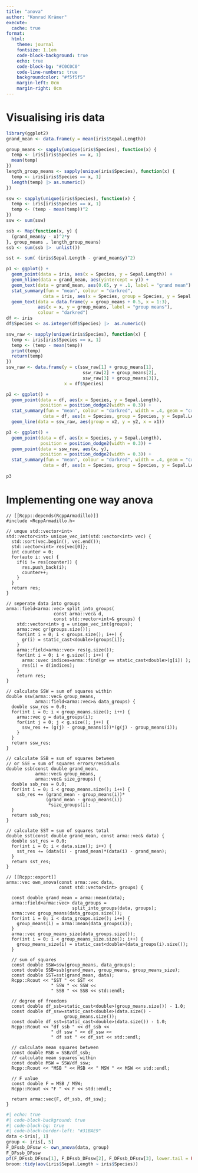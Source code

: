 ```yaml
---
title: "anova"
author: "Konrad Krämer"
execute:
  cache: true
format:
  html:
    theme: journal
    fontsize: 1.1em
    code-block-background: true
    echo: true
    code-block-bg: "#C0C0C0"
    code-line-numbers: true
    backgroundcolor: "#f5f5f5"
    margin-left: 0cm
    margin-right: 0cm
---
```


# Visualising iris data

```r
library(ggplot2)
grand_mean <- data.frame(y = mean(iris$Sepal.Length))

group_means <- sapply(unique(iris$Species), function(x) {
  temp <- iris[iris$Species == x, 1]
  mean(temp)
})
length_group_means <- sapply(unique(iris$Species), function(x) {
  temp <- iris[iris$Species == x, 1]
  length(temp) |> as.numeric()
})

ssw <- sapply(unique(iris$Species), function(x) {
  temp <- iris[iris$Species == x, 1]
  temp <- (temp - mean(temp))^2
})
ssw <- sum(ssw)

ssb <- Map(function(x, y) {
  (grand_mean$y - x)^2*y
}, group_means , length_group_means)
ssb <- sum(ssb |>  unlist())

sst <- sum( (iris$Sepal.Length - grand_mean$y)^2)

p1 <- ggplot() +
  geom_point(data = iris, aes(x = Species, y = Sepal.Length)) +
  geom_hline(data = grand_mean, aes(yintercept = y)) +
  geom_text(data = grand_mean, aes(0.65, y + .1, label = "grand mean") ) +
  stat_summary(fun = "mean", colour = "darkred", 
              data = iris, aes(x = Species, group = Species, y = Sepal.Length)) +
  geom_text(data = data.frame(y = group_means + 0.5, x = 1:3),
            aes(x = x, y = group_means, label = "group means"),
            colour = "darkred")
df <- iris
df$Species <- as.integer(df$Species) |>  as.numeric()

ssw_raw <- sapply(unique(iris$Species), function(x) {
  temp <- iris[iris$Species == x, 1]
  temp <- (temp - mean(temp))
  print(temp)
  return(temp)
})
ssw_raw <- data.frame(y = c(ssw_raw[1] + group_means[1],
                             ssw_raw[2] + group_means[2],
                             ssw_raw[3] + group_means[3]),
                      x = df$Species)

p2 <- ggplot() +
  geom_point(data = df, aes(x = Species, y = Sepal.Length),
             position = position_dodge2(width = 0.3)) +
  stat_summary(fun = "mean", colour = "darkred", width = .4, geom = "crossbar",
              data = df, aes(x = Species, group = Species, y = Sepal.Length)) +
  geom_line(data = ssw_raw, aes(group = x2, y = y2, x = x1))

p3 <- ggplot() +
  geom_point(data = df, aes(x = Species, y = Sepal.Length),
             position = position_dodge2(width = 0.3)) +
  geom_point(data = ssw_raw, aes(x, y), 
             position = position_dodge2(width = 0.3)) +
  stat_summary(fun = "mean", colour = "darkred", width = .4, geom = "crossbar",
              data = df, aes(x = Species, group = Species, y = Sepal.Length)) 
  
p3
```


# Implementing one way anova

```Rcpp
// [[Rcpp::depends(RcppArmadillo)]]
#include <RcppArmadillo.h>

// unque std::vector<int>
std::vector<int> unique_vec_int(std::vector<int> vec) {
  std::sort(vec.begin(), vec.end());
  std::vector<int> res{vec[0]};
  int counter = 0;
  for(auto i: vec) {
    if(i != res[counter]) {
      res.push_back(i);
      counter++;
    }
  }
  return res;
}

// seperate data into groups
arma::field<arma::vec> split_into_groups(
                  const arma::vec& d, 
                  const std::vector<int>& groups) {
    std::vector<int> g = unique_vec_int(groups);
    arma::vec gr(groups.size());
    for(int i = 0; i < groups.size(); i++) {
      gr(i) = static_cast<double>(groups[i]);
    } 
    arma::field<arma::vec> res(g.size());
    for(int i = 0; i < g.size(); i++) {
      arma::uvec indices=arma::find(gr == static_cast<double>(g[i]) );
      res(i) = d(indices);
    }
    return res;
}

// calculate SSW = sum of squares within
double ssw(arma::vec& group_means,
           arma::field<arma::vec>& data_groups) {
  double ssw_res = 0.0;
  for(int i = 0; i < group_means.size(); i++) {
    arma::vec g = data_groups(i);
    for(int j = 0; j < g.size(); j++) {
      ssw_res += (g(j) - group_means(i))*(g(j) - group_means(i));
    }
  }
  return ssw_res;
}

// calculate SSB = sum of squares between
// or SSE = sum of squares errors/residuals
double ssb(const double grand_mean,
           arma::vec& group_means,
           arma::vec& size_groups) {
  double ssb_res = 0.0;
  for(int i = 0; i < group_means.size(); i++) {
    ssb_res += (grand_mean - group_means(i))*
               (grand_mean - group_means(i))
                *size_groups(i);
  }
  return ssb_res;
}

// calculate SST = sum of squares total
double sst(const double grand_mean, const arma::vec& data) {
  double sst_res = 0.0;
  for(int i = 0; i < data.size(); i++) {
    sst_res += (data(i) - grand_mean)*(data(i) - grand_mean);
  }
  return sst_res;
}
 
// [[Rcpp::export]]
arma::vec own_anova(const arma::vec data,
                    const std::vector<int> groups) {
  
  const double grand_mean = arma::mean(data);
  arma::field<arma::vec> data_groups = 
                         split_into_groups(data, groups);
  arma::vec group_means(data_groups.size());
  for(int i = 0; i < data_groups.size(); i++) {
    group_means(i) = arma::mean(data_groups(i));
  } 
  arma::vec group_means_size(data_groups.size());
  for(int i = 0; i < group_means_size.size(); i++) {
    group_means_size(i) = static_cast<double>(data_groups(i).size());
  } 
  
  // sum of squares
  const double SSW=ssw(group_means, data_groups);
  const double SSB=ssb(grand_mean, group_means, group_means_size);
  const double SST=sst(grand_mean, data); 
  Rcpp::Rcout << "SST " << SST <<
                 " SSW " << SSW <<
                 " SSB " << SSB << std::endl;
  
  // degree of freedoms 
  const double df_ssb=static_cast<double>(group_means.size()) - 1.0;
  const double df_ssw=static_cast<double>(data.size() - 
                      group_means.size());
  const double df_sst=static_cast<double>(data.size()) - 1.0;
  Rcpp::Rcout << "df ssb " << df_ssb <<
                 " df ssw " << df_ssw <<
                 " df sst " << df_sst << std::endl;
  
  // calculate mean squares between
  const double MSB = SSB/df_ssb;
  // calculate mean squares within
  const double MSW = SSW/df_ssw;
  Rcpp::Rcout << "MSB " << MSB << " MSW " << MSW << std::endl;
  
  // F value
  const double F = MSB / MSW;
  Rcpp::Rcout << "F " << F << std::endl;
  
  return arma::vec{F, df_ssb, df_ssw};
}
```


```r
#| echo: true
#| code-block-background: true
#| code-block-bg: true
#| code-block-border-left: "#31BAE9"
data <-iris[, 1]
group <- iris[, 5]
F_DFssb_DFssw <- own_anova(data, group)
F_DFssb_DFssw
pf(F_DFssb_DFssw[1], F_DFssb_DFssw[2], F_DFssb_DFssw[3], lower.tail = FALSE)
broom::tidy(aov(iris$Sepal.Length ~ iris$Species))
```


